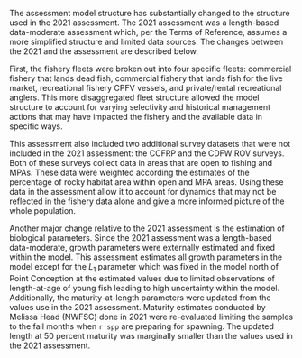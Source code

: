 The assessment model structure has substantially changed to the structure used in the 2021 assessment. The 2021 assessment was a length-based data-moderate assessment which, per the Terms of Reference, assumes a more simplified structure and limited data sources. The changes between the 2021 and the assessment are described below.

First, the fishery fleets were broken out into four specific fleets: commercial fishery that lands dead fish, commercial fishery that lands fish for the live market, recreational fishery CPFV vessels, and private/rental recreational anglers. This more disaggregated fleet structure allowed the model structure to account for varying selectivity and historical management actions that may have impacted the fishery and the available data in specific ways. 

This assessment also included two additional survey datasets that were not included in the 2021 assessment: the CCFRP and the CDFW ROV surveys. Both of these surveys collect data in areas that are open to fishing and MPAs. These data were weighted according the estimates of the percentage of rocky habitat area within open and MPA areas. Using these data in the assessment allow it to account for dynamics that may not be reflected in the fishery data alone and give a more informed picture of the whole population.

Another major change relative to the 2021 assessment is the estimation of biological parameters. Since the 2021 assessment was a length-based data-moderate, growth parameters were externally estimated and fixed within the model. This assessment estimates all growth parameters in the model except for the $L_1$ parameter which was fixed in the model north of Point Conception at the estimated values due to limited observations of length-at-age of young fish leading to high uncertainty within the model. Additionally, the maturity-at-length parameters were updated from the values use in the 2021 assessment. Maturity estimates conducted by Melissa Head (NWFSC) done in 2021 were re-evaluated limiting the samples to the fall months when `r spp` are preparing for spawning. The updated length at 50 percent maturity was marginally smaller than the values used in the 2021 assessment.